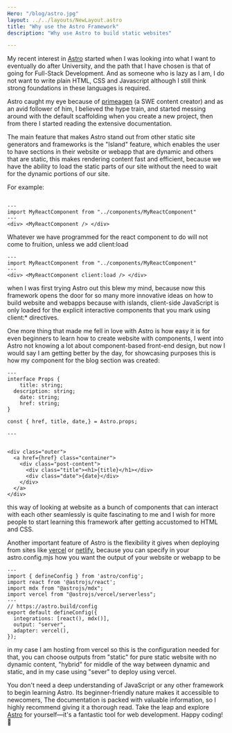 ```yaml
---
Hero: "/blog/astro.jpg"
layout: ../../layouts/NewLayout.astro
title: "Why use the Astro Framework"
description: "Why use Astro to build static websites"

---
```




My recent interest in [Astro](https://astro.build/) started when I was looking into what I want to eventually do after University,
and the path that I have chosen is that of going for Full-Stack Development. And as someone who is lazy as I am, I do not want to write plain HTML, CSS and Javascript although
I still think strong foundations in these languages is required.

Astro caught my eye because of [primeagen](https://www.youtube.com/watch?v=Sqp5VSqbQOY) (a SWE content creator) and  as an avid follower of him, I believed the hype train, and started
messing around with the default scaffolding when you create a new project, then from there I started reading the extensive documentation. 

The main  feature that makes Astro stand out from other static site generators and frameworks is the "Island" feature, which enables the user to have sections in their 
website or webapp that are dynamic and others that are static, this makes rendering content fast and efficient, because we have the ability to load the static parts of our site
without the need to wait for the dynamic portions of our site. 

For example:
```astro

---
import MyReactComponent from "../components/MyReactComponent"
---
<div> <MyReactComponent /> </div>
```
Whatever we have programmed for the react component to do will not come to fruition, unless we add client:load

```astro
---
import MyReactComponent from "../components/MyReactComponent"
---
<div> <MyReactComponent client:load /> </div>
```
when I was first trying Astro out this blew my mind, because now this framework  opens the door for so many more innovative ideas on how to build website and webapps
because with islands, client-side JavaScript is only loaded for the explicit interactive components that you mark using client:* directives.

One more thing that made me fell in love with Astro is how easy it is for even beginners to learn how to create website with components, I went into Astro not knowing a lot
about component-based front-end design, but now I would say I am getting better by the day, for showcasing purposes this is how my component for the blog section was created:

```astro
---
interface Props {
	title: string;
  description: string;
	date: string;
	href: string;
}

const { href, title, date,} = Astro.props;

---


<div class="outer">
  <a href={href} class="container">
    <div class="post-content">
      <div class="title"><h1>{title}</h1></div>
      <div class="date">{date}</div>
    </div>
  </a>
</div>
```
this way of looking at website as a bunch of components that can interact with each other seamlessly is quite 
fascinating to me and I wish for more people to start learning this framework after getting accustomed to HTML and CSS.

Another important feature of Astro is the flexibility it gives when deploying from sites like [vercel](https://vercel.com/) or [netlify](https://www.netlify.com/),
because you can specify in your astro.config.mjs how you want the output of your website or webapp to be

```astro
---
import { defineConfig } from 'astro/config';
import react from '@astrojs/react';
import mdx from "@astrojs/mdx";
import vercel from "@astrojs/vercel/serverless";
---
// https://astro.build/config
export default defineConfig({
  integrations: [react(), mdx()],
  output: "server",
  adapter: vercel(),
});
```
in my case I am hosting from vercel so this is the configuration needed for that, you can choose outputs from "static" for pure static website with no dynamic content,
"hybrid" for middle of the way between dynamic and static, and in my case using "sever" to deploy using vercel.


You don't need a deep understanding of JavaScript or any other framework to begin learning Astro. Its beginner-friendly nature makes it accessible to newcomers, 
The documentation is packed with valuable information, so I highly recommend giving it a thorough read. Take the leap and explore [Astro](https://astro.build/)
for yourself—it's a fantastic tool for web development. Happy coding! 🚀







